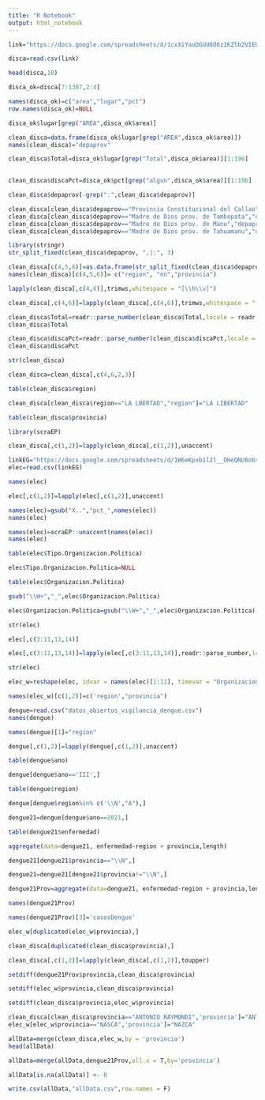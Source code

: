 ```yaml
---
title: "R Notebook"
output: html_notebook
---
```




```r
link="https://docs.google.com/spreadsheets/d/1cxXiYauDGUU6O6z1KZlb2VIEUqwh_oXbI1pkJfshJrs/pub?gid=687220636&single=true&output=csv"

disca=read.csv(link)
```

```r
head(disca,10)
```


```r
disca_ok=disca[7:1387,2:4]
```

```r
names(disca_ok)=c("area","lugar","pct")
row.names(disca_ok)=NULL
```


```r
disca_ok$lugar[grep("AREA",disca_ok$area)]
```

```r
clean_disca=data.frame(disca_ok$lugar[grep("AREA",disca_ok$area)])
names(clean_disca)="depaprov"
```


```r
clean_disca$Total=disca_ok$lugar[grep("Total",disca_ok$area)][1:196]
  
```


```r
clean_disca$discaPct=disca_ok$pct[grep("algun",disca_ok$area)][1:196]
```



```r
clean_disca$depaprov[-grep(":",clean_disca$depaprov)]
```
```r
clean_disca[clean_disca$depaprov=="Provincia Constitucional del Callao","depaprov"]="Callao, provincia: Callao"
clean_disca[clean_disca$depaprov=="Madre de Dios prov. de Tambopata","depaprov"]="Madre de Dios, provincia: Tambopata"
clean_disca[clean_disca$depaprov=="Madre de Dios prov. de Manu","depaprov"]="Madre de Dios, provincia: Manu"
clean_disca[clean_disca$depaprov=="Madre de Dios prov. de Tahuamanu","depaprov"]="Madre de Dios, provincia: Tahuamanu"

```
```r
library(stringr)
str_split_fixed(clean_disca$depaprov, ",|:", 3)
```


```r



clean_disca[c(4,5,6)]=as.data.frame(str_split_fixed(clean_disca$depaprov, ",|:", 3))
names(clean_disca)[c(4,5,6)]= c("region", "nn","provincia")
```

```r
lapply(clean_disca[,c(4,6)],trimws,whitespace = "[\\h\\v]")
```

```r
clean_disca[,c(4,6)]=lapply(clean_disca[,c(4,6)],trimws,whitespace = "[\\h\\v]")
```

```r
clean_disca$Total=readr::parse_number(clean_disca$Total,locale = readr::locale(decimal_mark = ".", grouping_mark = " "))
clean_disca$Total
```
```r
clean_disca$discaPct=readr::parse_number(clean_disca$discaPct,locale = readr::locale(decimal_mark = ","))
clean_disca$discaPct
```
```r
str(clean_disca)

```

```r
clean_disca=clean_disca[,c(4,6,2,3)]
```


```r
table(clean_disca$region)
```

```r
clean_disca[clean_disca$region=="LA LBERTAD","region"]="LA LIBERTAD"
```

```r
table(clean_disca$provincia)
```

```r
library(scraEP)

clean_disca[,c(1,2)]=lapply(clean_disca[,c(1,2)],unaccent)
```


```r
linkEG="https://docs.google.com/spreadsheets/d/1W6eKpxb1l2l__OHeQNU6obs0JwfaWc2saGehcviVkck/pub?gid=945804701&single=true&output=csv"
elec=read.csv(linkEG)
```



```r
names(elec)
```
```r
elec[,c(1,2)]=lapply(elec[,c(1,2)],unaccent)
```

```r
names(elec)=gsub("X..","pct_",names(elec))
names(elec)
```
```r
names(elec)=scraEP::unaccent(names(elec))
names(elec)
```
```r
table(elec$Tipo.Organizacion.Politica)
```
```r
elec$Tipo.Organizacion.Politica=NULL
```


```r
table(elec$Organizacion.Politica)
```


```r
gsub("\\W+","_",elec$Organizacion.Politica)
```


```r
elec$Organizacion.Politica=gsub("\\W+","_",elec$Organizacion.Politica)
```


```r
str(elec)
```

```r
elec[,c(3:11,13,14)]
```

```r
elec[,c(3:11,13,14)]=lapply(elec[,c(3:11,13,14)],readr::parse_number,locale = readr::locale(decimal_mark = "."))

str(elec)
```

```r
elec_w=reshape(elec, idvar = names(elec)[1:11], timevar = "Organizacion.Politica", direction = "wide")
```


```r
names(elec_w)[c(1,2)]=c('region',"provincia")
```

```r
dengue=read.csv("datos_abiertos_vigilancia_dengue.csv")
names(dengue)
```


```r
names(dengue)[1]="region"
```

```r
dengue[,c(1,2)]=lapply(dengue[,c(1,2)],unaccent)
```

```r
table(dengue$ano)
```

```r
dengue[dengue$ano=='III',]
```
```r
table(dengue$region)
```
```r
dengue[dengue$region%in% c('\\N',"A"),]
```
```r
dengue21=dengue[dengue$ano==2021,]
```

```r
table(dengue21$enfermedad)
```
```r
aggregate(data=dengue21, enfermedad~region + provincia,length)
```

```r
dengue21[dengue21$provincia=="\\N",]
```

```r
dengue21=dengue21[dengue21$provincia!="\\N",]
```


```r
dengue21Prov=aggregate(data=dengue21, enfermedad~region + provincia,length)
```


```r
names(dengue21Prov)
```
```r
names(dengue21Prov)[3]='casosDengue'
```

```r
elec_w[duplicated(elec_w$provincia),]
```

```r
clean_disca[duplicated(clean_disca$provincia),]
```

```r
clean_disca[,c(1,2)]=lapply(clean_disca[,c(1,2)],toupper)
```

```r
setdiff(dengue21Prov$provincia,clean_disca$provincia)
```
```r
setdiff(elec_w$provincia,clean_disca$provincia)
```
```r
setdiff(clean_disca$provincia,elec_w$provincia)
```

```r
clean_disca[clean_disca$provincia=="ANTONIO RAYMONDI",'provincia']="ANTONIO RAIMONDI"
elec_w[elec_w$provincia=="NASCA",'provincia']="NAZCA"
```


```r
allData=merge(clean_disca,elec_w,by = 'provincia')
head(allData)
```

```r
allData=merge(allData,dengue21Prov,all.x = T,by='provincia')
```

```r
allData[is.na(allData)] <- 0
```

```r
write.csv(allData,"allData.csv",row.names = F)
```

